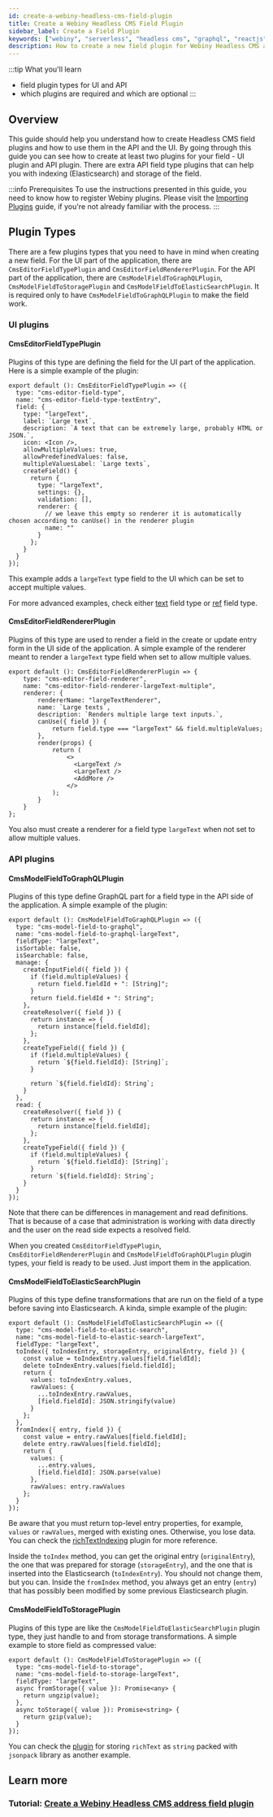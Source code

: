 ```yaml
---
id: create-a-webiny-headless-cms-field-plugin
title: Create a Webiny Headless CMS Field Plugin
sidebar_label: Create a Field Plugin
keywords: ["webiny", "serverless", "headless cms", "graphql", "reactjs"]
description: How to create a new field plugin for Webiny Headless CMS application? We need to create both UI and API field plugins, which we go through in this guide.
---
```

:::tip What you'll learn
* field plugin types for UI and API
* which plugins are required and which are optional
:::
## Overview

This guide should help you understand how to create Headless CMS field plugins and how to use them in the API and the UI. By going through this guide you can see how to create at least two plugins for your field - UI plugin and API plugin. There are extra API field type plugins that can help you with indexing (Elasticsearch) and storage of the field.

:::info Prerequisites
To use the instructions presented in this guide, you need to know how to register Webiny plugins. Please visit the [Importing Plugins](/docs/how-to-guides/development/importing-plugins) guide, if you're not already familiar with the process.
:::

## Plugin Types

There are a few plugins types that you need to have in mind when creating a new field. For the UI part of the application, there are `CmsEditorFieldTypePlugin` and `CmsEditorFieldRendererPlugin`. For the API part of the application, there are `CmsModelFieldToGraphQLPlugin`, `CmsModelFieldToStoragePlugin` and `CmsModelFieldToElasticSearchPlugin`. It is required only to have `CmsModelFieldToGraphQLPlugin` to make the field work.

### UI plugins
#### CmsEditorFieldTypePlugin

Plugins of this type are defining the field for the UI part of the application.
Here is a simple example of the plugin:

```tsx
export default (): CmsEditorFieldTypePlugin => ({
  type: "cms-editor-field-type",
  name: "cms-editor-field-type-textEntry",
  field: {
    type: "largeText",
    label: `Large text`,
    description: `A text that can be extremely large, probably HTML or JSON.`,
    icon: <Icon />,
    allowMultipleValues: true,
    allowPredefinedValues: false,
    multipleValuesLabel: `Large texts`,
    createField() {
      return {
        type: "largeText",
        settings: {},
        validation: [],
        renderer: {
          // we leave this empty so renderer it is automatically chosen according to canUse() in the renderer plugin
          name: ""
        }
      };
    }
  }
});
```

This example adds a `largeText` type field to the UI which can be set to accept multiple values.

For more advanced examples, check either [text](https://github.com/webiny/webiny-js/blob/de23b3428e0e280b86584db556a91013993dd6d0/packages/app-headless-cms/src/admin/plugins/fields/text.tsx) field type or [ref](https://github.com/webiny/webiny-js/blob/de23b3428e0e280b86584db556a91013993dd6d0/packages/app-headless-cms/src/admin/plugins/fields/ref.tsx) field type.

#### CmsEditorFieldRendererPlugin

Plugins of this type are used to render a field in the create or update entry form in the UI side of the application.
A simple example of the renderer meant to render a `largeText` type field when set to allow multiple values.

```tsx
export default (): CmsEditorFieldRendererPlugin => {
    type: "cms-editor-field-renderer",
    name: "cms-editor-field-renderer-largeText-multiple",
    renderer: {
        rendererName: "largeTextRenderer",
        name: `Large texts`,
        description: `Renders multiple large text inputs.`,
        canUse({ field }) {
            return field.type === "largeText" && field.multipleValues;
        },
        render(props) {
            return (
                <>
                  <LargeText />
                  <LargeText />
                  <AddMore />
                </>
            );
        }
    }
};
```

You also must create a renderer for a field type `largeText` when not set to allow multiple values.

### API plugins
#### CmsModelFieldToGraphQLPlugin

Plugins of this type define GraphQL part for a field type in the API side of the application.
A simple example of the plugin:

```tsx
export default (): CmsModelFieldToGraphQLPlugin => ({
  type: "cms-model-field-to-graphql",
  name: "cms-model-field-to-graphql-largeText",
  fieldType: "largeText",
  isSortable: false,
  isSearchable: false,
  manage: {
    createInputField({ field }) {
      if (field.multipleValues) {
        return field.fieldId + ": [String]";
      }
      return field.fieldId + ": String";
    },
    createResolver({ field }) {
      return instance => {
        return instance[field.fieldId];
      };
    },
    createTypeField({ field }) {
      if (field.multipleValues) {
        return `${field.fieldId}: [String]`;
      }

      return `${field.fieldId}: String`;
    }
  },
  read: {
    createResolver({ field }) {
      return instance => {
        return instance[field.fieldId];
      };
    },
    createTypeField({ field }) {
      if (field.multipleValues) {
        return `${field.fieldId}: [String]`;
      }
      return `${field.fieldId}: String`;
    }
  }
});
```

Note that there can be differences in management and read definitions. That is because of a case that administration is working with data directly and the user on the read side expects a resolved field.

When you created `CmsEditorFieldTypePlugin`, `CmsEditorFieldRendererPlugin` and `CmsModelFieldToGraphQLPlugin` plugin types, your field is ready to be used. Just import them in the application.

#### CmsModelFieldToElasticSearchPlugin

Plugins of this type define transformations that are run on the field of a type before saving into Elasticsearch.
A kinda, simple example of the plugin:

```tsx
export default (): CmsModelFieldToElasticSearchPlugin => ({
  type: "cms-model-field-to-elastic-search",
  name: "cms-model-field-to-elastic-search-largeText",
  fieldType: "largeText",
  toIndex({ toIndexEntry, storageEntry, originalEntry, field }) {
    const value = toIndexEntry.values[field.fieldId];
    delete toIndexEntry.values[field.fieldId];
    return {
      values: toIndexEntry.values,
      rawValues: {
        ...toIndexEntry.rawValues,
        [field.fieldId]: JSON.stringify(value)
      }
    };
  },
  fromIndex({ entry, field }) {
    const value = entry.rawValues[field.fieldId];
    delete entry.rawValues[field.fieldId];
    return {
      values: {
        ...entry.values,
        [field.fieldId]: JSON.parse(value)
      },
      rawValues: entry.rawValues
    };
  }
});
```

Be aware that you must return top-level entry properties, for example, `values` or `rawValues`, merged with existing ones. Otherwise, you lose data. You can check the [richTextIndexing](https://github.com/webiny/webiny-js/blob/74466282f9a4abd97421d8cf8a3122b5957f4576/packages/api-headless-cms/src/content/plugins/es/indexing/richTextIndexing.ts) plugin for more reference.

Inside the `toIndex` method, you can get the original entry (`originalEntry`), the one that was prepared for storage (`storageEntry`), and the one that is inserted into the Elasticsearch (`toIndexEntry`). You should not change them, but you can.
Inside the `fromIndex` method, you always get an entry (`entry`) that has possibly been modified by some previous Elasticsearch plugin.

#### CmsModelFieldToStoragePlugin

Plugins of this type are like the `CmsModelFieldToElasticSearchPlugin` plugin type, they just handle to and from storage transformations.
A simple example to store field as compressed value:

```tsx
export default (): CmsModelFieldToStoragePlugin => ({
  type: "cms-model-field-to-storage",
  name: "cms-model-field-to-storage-largeText",
  fieldType: "largeText",
  async fromStorage({ value }): Promise<any> {
    return ungzip(value);
  },
  async toStorage({ value }): Promise<string> {
    return gzip(value);
  }
});
```

You can check the [plugin](https://github.com/webiny/webiny-js/blob/de23b3428e0e280b86584db556a91013993dd6d0/packages/api-headless-cms/src/content/plugins/fieldsStorage/richTextStorage.ts) for storing `richText` as `string` packed with `jsonpack` library as another example.

## Learn more

### Tutorial: [Create a Webiny Headless CMS address field plugin](/docs/tutorials/headless-cms/create-a-webiny-headless-cms-address-field-plugin)
